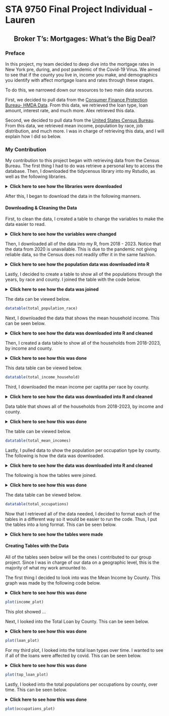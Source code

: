 # STA 9750 Final Project Individual - Lauren

<div style="text-align: center;">
## Broker T's: Mortgages: What's the Big Deal?
</div>


### Preface

In this project, my team decided to deep dive into the mortgage rates in New York pre, during, and post pandemic of the Covid-19 Virus. We aimed to see that if the county you live in, income you make, and demographics you identify with affect mortgage loans and rates through these stages. 

To do this, we narrowed down our resources to two main data sources. 

First, we decided to pull data from the [Consumer Finance Protection Bureau- HMDA Data](https://www.consumerfinance.gov/data-research/hmda/). From this data, we retrieved the loan type, loan amount, interest rate, and much more. Alex retrieved this data. 


Second, we decided to pull data from the [United States Census Bureau](https://data.census.gov/). From this data, we retrieved mean income, population by race, job distribution, and much more. I was in charge of retrieving this data, and I will explain how I did so below. 


### My Contribution 

My contribution to this project began with retrieving data from the Census Bureau. The first thing I had to do was retrieve a personal key to access the database. Then, I downloaded the tidycensus library into my Rstudio, as well as the following libraries. 

<details>
  <summary>**Click here to see how the libraries were downloaded**</summary>
```r


install.packages('plyr', repos = "http://cran.us.r-project.org")

options(repos = list(CRAN="http://cran.rstudio.com/"))

library(tidycensus)
library(tidyverse)
library(dplyr)
library(stringr)
library(DT)
library(tigris)
library(ggplot2)
library(sf)
library(plotly)
library(gganimate)
library(viridis)
library(scales)


census_api_key('fd444ca335bf9020633084575dbe45c1529be65f', install = TRUE, overwrite = TRUE)

# Combined_Data can be found on Ayrat's Repo and be readily downloaded. 

combined_data <- readRDS("C:/Users/laure/OneDrive/Desktop/combined_data.rds")

```
</details>

After this, I began to download the data in the following manners. 

#### Downloading & Cleaning the Data

First, to clean the data, I created a table to change the variables to make the data easier to read. 

<details>
  <summary>**Click here to see how the variables were changed**</summary>
```r

vars_2018 <- load_variables(2018, "acs1", cache = TRUE)

var_map <- c(
  "B02001_001" = "Estimated Total",
  "B02001_002" = "White Alone", 
  "B02001_003" = "Black or African American Alone", 
  "B02001_004" = "American Indian and Alaska Native Alone",
  "B02001_005" = "Asian Alone", 
  "B02001_006" = "Native Hawaiian and other Pacific Islander Alone",
  "B02001_007" = "Some Other Race", 
  "B02001_008" = "2 or more races"
)

```
</details>

Then, I downloaded all of the data into my R, from 2018 - 2023. Notice that the data from 2020 is unavailable. This is due to the pandemic not giving reliable data, so the Census does not readily offer it in the same fashion. 


<details>
  <summary>**Click here to see how the population data was downloaded into R**</summary>
```r
# Getting 2018: 

population_1901_2018 <- get_acs(
  geography = "county",
  variables = c("B02001_001", "B02001_002", "B02001_003", "B02001_004", "B02001_005", "B02001_006", "B02001_007", "B02001_008"),
  year = 2018,
  survey = "acs1"
)

population_1901_2018 <- population_1901_2018 |>
  filter(str_detect(NAME, regex("New York", ignore_case = TRUE))) |>
  rename(race = variable) |>
  rename(y2018 = estimate) |>
  select(-moe)


population_1901_2018 <- population_1901_2018 |>
  mutate(race = var_map[race])

# Getting 2019

population_1901_2019 <- get_acs(
  geography = "county",
  variables = c("B02001_001", "B02001_002", "B02001_003", "B02001_004", "B02001_005", "B02001_006", "B02001_007", "B02001_008"),
  year = 2019,
  survey = "acs1"
)

population_1901_2019 <- population_1901_2019 |>
  filter(str_detect(NAME, regex("New York", ignore_case = TRUE))) |>
  rename(race = variable) |>
  rename(y2019 = estimate) |>
  select(-moe)


population_1901_2019 <- population_1901_2019 |>
  mutate(race = var_map[race])


# Getting 2021

population_1901_2021 <- get_acs(
  geography = "county",
  variables = c("B02001_001", "B02001_002", "B02001_003", "B02001_004", "B02001_005", "B02001_006", "B02001_007", "B02001_008"),
  year = 2021,
  survey = "acs1"
)

population_1901_2021 <- population_1901_2021 |>
  filter(str_detect(NAME, regex("New York", ignore_case = TRUE))) |>
  rename(race = variable) |>
  rename(y2021 = estimate) |>
  select(-moe)


population_1901_2021 <- population_1901_2021 |>
  mutate(race = var_map[race])


# Getting 2022


population_1901_2022 <- get_acs(
  geography = "county",
  variables = c("B02001_001", "B02001_002", "B02001_003", "B02001_004", "B02001_005", "B02001_006", "B02001_007", "B02001_008"),
  year = 2022,
  survey = "acs1"
)

population_1901_2022 <- population_1901_2022 |>
  filter(str_detect(NAME, regex("New York", ignore_case = TRUE))) |>
  rename(race = variable) |>
  rename(y2022 = estimate) |>
  select(-moe)


population_1901_2022 <- population_1901_2022 |>
  mutate(race = var_map[race])


# Getting 2023

population_1901_2023 <- get_acs(
  geography = "county",
  variables = c("B02001_001", "B02001_002", "B02001_003", "B02001_004", "B02001_005", "B02001_006", "B02001_007", "B02001_008"),
  year = 2023,
  survey = "acs1"
)

population_1901_2023 <- population_1901_2023 |>
  filter(str_detect(NAME, regex("New York", ignore_case = TRUE))) |>
  rename(race = variable) |>
  rename(y2023 = estimate) |>
  select(-moe)


population_1901_2023 <- population_1901_2023 |>
  mutate(race = var_map[race]) 

```
</details>


Lastly, I decided to create a table to show all of the populations through the years, by race and county. I joined the table with the code below. 

<details>
  <summary>**Click here to see how the data was joined**</summary>
```r

total_population_race <- population_1901_2018 |>
  left_join(select(population_1901_2019, y2019, GEOID, race), by = c("GEOID", "race")) |>
  left_join(select(population_1901_2021, y2021, GEOID, race), by = c("GEOID", "race")) |>
  left_join(select(population_1901_2022, y2022, GEOID, race), by = c("GEOID", "race")) |>
  left_join(select(population_1901_2023, y2023, GEOID, race), by = c("GEOID", "race")) 
            
```
</details>


The data can be viewed below. 

```r

datatable(total_population_race)

```

Next, I downloaded the data that shows the mean household income. This can be seen below. 


<details>
  <summary>**Click here to see how the data was downloaded into R and cleaned**</summary>
```r
var_map2 <- c(
  "S1901_C01_001" = "Total Households",
  "S1901_C01_002" = "Income < $10,000", 
  "S1901_C01_003" = "Income $10,000 - $14,999", 
  "S1901_C01_004" = "Income $15,000 - $24,999",
  "S1901_C01_005" = "Income $25,000 - $34,999", 
  "S1901_C01_006" = "Income $35,000 - $49,999",
  "S1901_C01_007" = "Income $50,000 - $74,999", 
  "S1901_C01_008" = "Income $75,000 - $99,999",
  "S1901_C01_009" = "Income $100,000 - $149,999",
  "S1901_C01_010" = "Income $150,000 - $199,999",
  "S1901_C01_011" = "Income > $200,000"
)

# Income 2018
Income_2018 <- get_acs(
  geography = "county",
  variables = c("S1901_C01_001E", "S1901_C01_002E", "S1901_C01_003E", "S1901_C01_004E", "S1901_C01_005E", "S1901_C01_006E", "S1901_C01_007E", "S1901_C01_008E", "S1901_C01_009E", "S1901_C01_010E", "S1901_C01_011E"),
  year = 2018,
  survey = "acs1"
)

Income_2018 <- Income_2018 |>
  filter(str_detect(NAME, regex("New York", ignore_case = TRUE))) |>
  rename(income = variable) |>
  rename(y2018 = estimate) |>
  select(-moe)


Income_2018 <- Income_2018 |>
  mutate(income = var_map2[income])

# Income 2019

Income_2019 <- get_acs(
  geography = "county",
  variables = c("S1901_C01_001E", "S1901_C01_002E", "S1901_C01_003E", "S1901_C01_004E", "S1901_C01_005E", "S1901_C01_006E", "S1901_C01_007E", "S1901_C01_008E", "S1901_C01_009E", "S1901_C01_010E", "S1901_C01_011E"),
  year = 2019,
  survey = "acs1"
)

Income_2019 <- Income_2019 |>
  filter(str_detect(NAME, regex("New York", ignore_case = TRUE))) |>
  rename(income = variable) |>
  rename(y2019 = estimate) |>
  select(-moe)


Income_2019 <- Income_2019 |>
  mutate(income = var_map2[income])

# Get 2021

Income_2021 <- get_acs(
  geography = "county",
  variables = c("S1901_C01_001E", "S1901_C01_002E", "S1901_C01_003E", "S1901_C01_004E", "S1901_C01_005E", "S1901_C01_006E", "S1901_C01_007E", "S1901_C01_008E", "S1901_C01_009E", "S1901_C01_010E", "S1901_C01_011E"),
  year = 2021,
  survey = "acs1"
)

Income_2021 <- Income_2021 |>
  filter(str_detect(NAME, regex("New York", ignore_case = TRUE))) |>
  rename(income = variable) |>
  rename(y2021 = estimate) |>
  select(-moe)


Income_2021 <- Income_2021 |>
  mutate(income = var_map2[income])


# Get 2022

Income_2022 <- get_acs(
  geography = "county",
  variables = c("S1901_C01_001E", "S1901_C01_002E", "S1901_C01_003E", "S1901_C01_004E", "S1901_C01_005E", "S1901_C01_006E", "S1901_C01_007E", "S1901_C01_008E", "S1901_C01_009E", "S1901_C01_010E", "S1901_C01_011E"),
  year = 2022,
  survey = "acs1"
)

Income_2022 <- Income_2022 |>
  filter(str_detect(NAME, regex("New York", ignore_case = TRUE))) |>
  rename(income = variable) |>
  rename(y2022 = estimate) |>
  select(-moe)


Income_2022 <- Income_2022 |>
  mutate(income = var_map2[income])

# Get 2023

Income_2023 <- get_acs(
  geography = "county",
  variables = c("S1901_C01_001E", "S1901_C01_002E", "S1901_C01_003E", "S1901_C01_004E", "S1901_C01_005E", "S1901_C01_006E", "S1901_C01_007E", "S1901_C01_008E", "S1901_C01_009E", "S1901_C01_010E", "S1901_C01_011E"),
  year = 2023,
  survey = "acs1"
)

Income_2023 <- Income_2023 |>
  filter(str_detect(NAME, regex("New York", ignore_case = TRUE))) |>
  rename(income = variable) |>
  rename(y2023 = estimate) |>
  select(-moe)


Income_2023 <- Income_2023 |>
  mutate(income = var_map2[income])


```
</details>


Then, I created a data table to show all of the households from 2018-2023, by income and county. 

<details>
  <summary>**Click here to see how this was done**</summary>
```r

# Join tables

total_income_household <- Income_2018 |>
  left_join(select(Income_2019, y2019, GEOID, income), by = c("GEOID", "income")) |>
  left_join(select(Income_2021, y2021, GEOID, income), by = c("GEOID", "income")) |>
  left_join(select(Income_2022, y2022, GEOID, income), by = c("GEOID", "income")) |>
  left_join(select(Income_2023, y2023, GEOID, income), by = c("GEOID", "income")) 

            
```
</details>

This data table can be viewed below. 

```r

datatable(total_income_household)

```

Third, I downloaded the mean income per captita per race by county. 

<details>
  <summary>**Click here to see how the data was downloaded into R and cleaned**</summary>
```r


# Mean Incomes per capita 

var_map3 <- c(
  "S1902_C03_001" = "All Household Income Mean",
  "S1902_C03_020" = "White Alone", 
  "S1902_C03_021" = "Black or African American Alone", 
  "S1902_C03_022" = "American Indian and Alaska Native Alone",
  "S1902_C03_023" = "Asian Alone", 
  "S1902_C03_024" = "Native Hawaiian and other Pacific Islander Alone",
  "S1902_C03_025" = "Some Other Race", 
  "S1902_C03_026" = "2 or more races"
)

# Get 2018

mean_income_2018 <- get_acs(
  geography = "county",
  variables = c("S1902_C03_001E", "S1902_C03_020E", "S1902_C03_021E", "S1902_C03_022E", "S1902_C03_023E", "S1902_C03_024E", "S1902_C03_025E", "S1902_C03_026E"),
  year = 2018,
  survey = "acs1"
)

mean_income_2018 <- mean_income_2018 |>
  filter(str_detect(NAME, regex("New York", ignore_case = TRUE))) |>
  rename(race = variable) |>
  rename(y2018 = estimate) |>
  select(-moe)


mean_income_2018 <- mean_income_2018 |>
  mutate(race = var_map3[race])


  


# Get 2019

mean_income_2019 <- get_acs(
  geography = "county",
  variables = c("S1902_C03_001E", "S1902_C03_020E", "S1902_C03_021E", "S1902_C03_022E", "S1902_C03_023E", "S1902_C03_024E", "S1902_C03_025E", "S1902_C03_026E"),
  year = 2019,
  survey = "acs1"
)

mean_income_2019 <- mean_income_2019 |>
  filter(str_detect(NAME, regex("New York", ignore_case = TRUE))) |>
  rename(race = variable) |>
  rename(y2019 = estimate) |>
  select(-moe)


mean_income_2019 <- mean_income_2019 |>
  mutate(race = var_map3[race])



# Get 2021

mean_income_2021 <- get_acs(
  geography = "county",
  variables = c("S1902_C03_001E", "S1902_C03_020E", "S1902_C03_021E", "S1902_C03_022E", "S1902_C03_023E", "S1902_C03_024E", "S1902_C03_025E", "S1902_C03_026E"),
  year = 2021,
  survey = "acs1"
)

mean_income_2021 <- mean_income_2021 |>
  filter(str_detect(NAME, regex("New York", ignore_case = TRUE))) |>
  rename(race = variable) |>
  rename(y2021 = estimate) |>
  select(-moe)


mean_income_2021 <- mean_income_2021 |>
  mutate(race = var_map3[race])


# Get 2022

mean_income_2022 <- get_acs(
  geography = "county",
  variables = c("S1902_C03_001E", "S1902_C03_020E", "S1902_C03_021E", "S1902_C03_022E", "S1902_C03_023E", "S1902_C03_024E", "S1902_C03_025E", "S1902_C03_026E"),
  year = 2022,
  survey = "acs1"
)

mean_income_2022 <- mean_income_2022 |>
  filter(str_detect(NAME, regex("New York", ignore_case = TRUE))) |>
  rename(race = variable) |>
  rename(y2022 = estimate) |>
  select(-moe)


mean_income_2022 <- mean_income_2022 |>
  mutate(race = var_map3[race])



# Get 2023

mean_income_2023 <- get_acs(
  geography = "county",
  variables = c("S1902_C03_001E", "S1902_C03_020E", "S1902_C03_021E", "S1902_C03_022E", "S1902_C03_023E", "S1902_C03_024E", "S1902_C03_025E", "S1902_C03_026E"),
  year = 2023,
  survey = "acs1"
)

mean_income_2023 <- mean_income_2023 |>
  filter(str_detect(NAME, regex("New York", ignore_case = TRUE))) |>
  rename(race = variable) |>
  rename(y2023 = estimate) |>
  select(-moe)


mean_income_2023 <- mean_income_2023 |>
  mutate(race = var_map3[race])


```
</details>


Data table that shows all of the households from 2018-2023, by income and county. 

<details>
  <summary>**Click here to see how this was done**</summary>
```r

# Join tables

total_mean_incomes <- mean_income_2018 |>
  left_join(select(mean_income_2019, y2019, GEOID, race), by = c("GEOID", "race")) |>
  left_join(select(mean_income_2021, y2021, GEOID, race), by = c("GEOID", "race")) |>
  left_join(select(mean_income_2022, y2022, GEOID, race), by = c("GEOID", "race")) |>
  left_join(select(mean_income_2023, y2023, GEOID, race), by = c("GEOID", "race")) 


```
</details>

The table can be viewed below. 

```r

datatable(total_mean_incomes)

```

Lastly, I pulled data to show the population per occupation type by county. The following is how the data was downloaded. 

<details>
  <summary>**Click here to see how the data was downloaded into R and cleaned**</summary>
```r
var_map4 <- c(
  "S2402_C01_001" = "Total Employed Full-Time",
  "S2402_C01_002" = "Management, Business, Science, Arts", 
  "S2402_C01_018" = "Service",
  "S2402_C01_026" = "Sales and Office", 
  "S2402_C01_029" = "Natural Resources, Construction, Maintenance",
  "S2402_C01_033" = "Production, Transportation, Material Moving"
)

# Occupation 2018


main_occupation_2018 <- get_acs(
  geography = "county",
  variables = c("S2402_C01_001", "S2402_C01_002", "S2402_C01_018", "S2402_C01_026", "S2402_C01_029", "S2402_C01_033"),
  year = 2018,
  survey = "acs1"
)

main_occupation_2018 <- main_occupation_2018 |>
  filter(str_detect(NAME, regex("New York", ignore_case = TRUE))) |>
  rename(job_type = variable) |>
  rename(y2018 = estimate) |>
  select(-moe)


main_occupation_2018 <- main_occupation_2018 |>
  mutate(job_type = var_map4[job_type])


# Occupation 2019


main_occupation_2019 <- get_acs(
  geography = "county",
  variables = c("S2402_C01_001", "S2402_C01_002", "S2402_C01_018", "S2402_C01_026", "S2402_C01_029", "S2402_C01_033"),
  year = 2019,
  survey = "acs1"
)

main_occupation_2019 <- main_occupation_2019 |>
  filter(str_detect(NAME, regex("New York", ignore_case = TRUE))) |>
  rename(job_type = variable) |>
  rename(y2019 = estimate) |>
  select(-moe)


main_occupation_2019 <- main_occupation_2019 |>
  mutate(job_type = var_map4[job_type])


# Occupation 2021


main_occupation_2021 <- get_acs(
  geography = "county",
  variables = c("S2402_C01_001", "S2402_C01_002", "S2402_C01_018", "S2402_C01_026", "S2402_C01_029", "S2402_C01_033"),
  year = 2021,
  survey = "acs1"
)

main_occupation_2021 <- main_occupation_2021 |>
  filter(str_detect(NAME, regex("New York", ignore_case = TRUE))) |>
  rename(job_type = variable) |>
  rename(y2021 = estimate) |>
  select(-moe)


main_occupation_2021 <- main_occupation_2021 |>
  mutate(job_type = var_map4[job_type])

# Occupation 2022


main_occupation_2022 <- get_acs(
  geography = "county",
  variables = c("S2402_C01_001", "S2402_C01_002", "S2402_C01_018", "S2402_C01_026", "S2402_C01_029", "S2402_C01_033"),
  year = 2022,
  survey = "acs1"
)

main_occupation_2022 <- main_occupation_2022 |>
  filter(str_detect(NAME, regex("New York", ignore_case = TRUE))) |>
  rename(job_type = variable) |>
  rename(y2022 = estimate) |>
  select(-moe)


main_occupation_2022 <- main_occupation_2022 |>
  mutate(job_type = var_map4[job_type])


# Occupation 2023


main_occupation_2023 <- get_acs(
  geography = "county",
  variables = c("S2402_C01_001", "S2402_C01_002", "S2402_C01_018", "S2402_C01_026", "S2402_C01_029", "S2402_C01_033"),
  year = 2023,
  survey = "acs1"
)

main_occupation_2023 <- main_occupation_2023 |>
  filter(str_detect(NAME, regex("New York", ignore_case = TRUE))) |>
  rename(job_type = variable) |>
  rename(y2023 = estimate) |>
  select(-moe)


main_occupation_2023 <- main_occupation_2023 |>
  mutate(job_type = var_map4[job_type])



```
</details>


The following is how the tables were joined.

<details>
  <summary>**Click here to see how this was done**</summary>
```r

# Join tables

total_occupations <- main_occupation_2018 |>
  left_join(select(main_occupation_2019, y2019, GEOID, job_type), by = c("GEOID", "job_type")) |>
  left_join(select(main_occupation_2021, y2021, GEOID, job_type), by = c("GEOID", "job_type")) |>
  left_join(select(main_occupation_2022, y2022, GEOID, job_type), by = c("GEOID", "job_type")) |>
  left_join(select(main_occupation_2023, y2023, GEOID, job_type), by = c("GEOID", "job_type")) 

```
</details>

The data table can be viewed below. 

```r

datatable(total_occupations)

```


Now that I retrieved all of the data needed, I decided to format each of the tables in a different way so it would be easier to run the code. Thus, I put the tables into a long format. This can be seen below. 

<details>
  <summary>**Click here to see how the tables were made**</summary>

```r

estimated_total <- total_population_race |>
  filter(grepl("Estimated Total", race))

            
estimated_total_long <- estimated_total |>
  pivot_longer(cols = starts_with("y"),
               names_to = "year",
               values_to = "population") |>
  mutate(year = as.numeric(gsub("y", "", year))) |>
  select(-race, -NAME)


total_income_household_long <- total_income_household |>
  pivot_longer(cols = starts_with("y"),
               names_to = "year",
               values_to = "households") |>
  mutate(year = as.numeric(gsub("y", "", year))) 


total_mean_incomes_long <- total_mean_incomes |>
  pivot_longer(cols = starts_with("y"),
               names_to = "year",
               values_to = "mean_income") |>
  mutate(year = as.numeric(gsub("y", "", year))) 
            

total_occupations_long <- total_occupations |>
  pivot_longer(cols = starts_with("y"),
               names_to = "year",
               values_to = "population") |>
  mutate(year = as.numeric(gsub("y", "", year))) 

            

```
</details>

#### Creating Tables with the Data

All of the tables seen below will be the ones I contributed to our group project. Since I was in charge of our data on a geographic level, this is the majority of what my work amounted to. 


The first thing I decided to look into was the Mean Income by County. This graph was made by the following code below. 


<details>
  <summary>**Click here to see how this was done**</summary>
```r

total_loan <- combined_data |>
  select(activity_year, county_code, loan_amount) |>
  group_by(county_code, activity_year) |>
  summarize(Total_loan = sum(loan_amount)) 

total_mean_incomes_long22 <- total_mean_incomes_long |>
  rename(county_code = GEOID) |>
  select(-race) |>
  mutate(year = as.numeric(year),
         county_code = as.numeric(county_code)) |>
  group_by(county_code, NAME, year) |>
  summarize(mean_income = sum(mean_income, na.rm = TRUE)) 


total_loan <- total_loan |>
  rename(year = activity_year) |>
  mutate(year = as.numeric(year),
         county_code = as.numeric(county_code))


total_loan_mean_income <- total_mean_incomes_long22 |>
  inner_join(total_loan, by = c("county_code", "year"))

total_loan_mean_income2 <- total_loan_mean_income |>
  group_by(year) |>
  mutate(
    Highlight = case_when(
    Total_loan %in% sort(Total_loan, decreasing = TRUE)[1:3] ~ "Highest",
    Total_loan %in% sort(Total_loan, decreasing = FALSE)[1:3] ~ "Lowest",
    TRUE ~ "Normal"
  ))

total_loan_mean_income3 <- total_loan_mean_income |>
  group_by(year) |>
  mutate(
    Highlight = case_when(
      mean_income %in% sort(mean_income, decreasing = TRUE)[1:3] ~ "Highest",
      mean_income %in% sort(mean_income, decreasing = FALSE)[1:3] ~ "Lowest",
      TRUE ~ "Normal"
    ))



income_plot <- ggplot(total_loan_mean_income3, aes(x = NAME, y = mean_income, fill = Highlight)) +
  geom_bar(stat = "identity", show.legend = FALSE) +
  scale_fill_manual(values =  c("Highest" = "springgreen2", "Lowest" = "firebrick3", "Normal" = "gray")) +
  facet_wrap(~year) +
  coord_flip() +
  labs(title = "The Total Mean Income Per County in New York, 2018 - 2023 (Excluding 2020)", x = "County", y = "Mean Income") +
  theme_minimal() +
  theme(plot.title = element_text(size = 10),
        axis.text.y = element_text(size = 4, vjust = 0, margin = margin(r = 1)),
        axis.text.x = element_text(size = 5),
        plot.margin = margin(3, 3, 3)) +
  scale_y_continuous(labels = label_comma())



```
</details>


```r

plot(income_plot)

```


This plot showed ... 

Next, I looked into the Total Loan by County. This can be seen below. 

<details>
  <summary>**Click here to see how this was done**</summary>
```r

loan_plot <- ggplot(total_loan_mean_income2, aes(x = NAME, y = Total_loan, fill = Highlight)) +
  geom_bar(stat = "identity", show.legend = FALSE) +
  scale_fill_manual(values =  c("Highest" = "springgreen2", "Lowest" = "firebrick3", "Normal" = "gray")) +
  facet_wrap(~year) +
  coord_flip() +
  labs(title = "The Total Loan Amount Given Per County in New York, 2018 - 2023 (Excluding 2020)", x = "County", y = "Loan Amount") +
  theme_minimal() +
  theme(plot.title = element_text(size = 10),
        axis.text.y = element_text(size = 4, vjust = 0, margin = margin(r = 1)),
        axis.text.x = element_text(size = 5),
        plot.margin = margin(3, 3, 3)) +
  scale_y_continuous(labels = label_comma())



```
</details>


```r

plot(loan_plot)

```



For my third plot, I looked into the total loan types over time. I wanted to see if all of the loans were affected by covid. This can be seen below. 


<details>
  <summary>**Click here to see how this was done**</summary>
```r

pop_loan <- combined_data |>
  select(activity_year, county_code, loan_type) |>
  group_by(county_code, activity_year) |>
  mutate(activity_year = as.numeric(activity_year),
         county_code = as.numeric(county_code))

pop_loan_count <- pop_loan |>
  group_by(county_code, activity_year, loan_type) |>
  summarize(count = n(), na.rm = TRUE, .groups = 'drop') |>
  rename(year = activity_year)

count_loan_mean_income <- total_mean_incomes_long22 |>
  inner_join(pop_loan_count, by = c("county_code", "year"))


top_loan <- count_loan_mean_income |>
  group_by(county_code, NAME, year) |>
  arrange(desc(count))


total_pop_loan_count <- pop_loan_count |>
  group_by(year, loan_type) |>
  summarize(count = sum(count, na.rm = TRUE)) 

total_pop_loan_count <- pop_loan_count |>
  group_by(year, loan_type) |>
  summarize(count = sum(count, na.rm = TRUE)) 


top_loan_plot <- ggplot(total_pop_loan_count, aes(x = year, y = count, color = loan_type, group = loan_type)) +
  geom_line(size = 1) +
  geom_point(size = 3) +
  labs(title = "Total Amount of Loan Types Across the NY Counties, 2018 - 2023", x = "Year", y = "Loan Type") +
  theme_minimal() +
  scale_y_continuous(labels = label_comma())


```
</details>


```r

plot(top_loan_plot)

```


Lastly, I looked into the total populations per occupations by county, over time. This can be seen below. 


<details>
  <summary>**Click here to see how this was done**</summary>
```r

occupations <- total_occupations_long |>
  filter(!apply(total_occupations_long, 1, function(row) any(grepl("Total Employed Full-Time", row, ignore.case = TRUE))))



occupations_plot <- ggplot(occupations, aes(x = NAME, y = population, fill = job_type)) +
  geom_bar(stat = "identity", position = "identity", alpha = .6, width = .9) +
  facet_wrap(~year) +
  coord_flip() + 
  labs(title = "Occupations by Population Per County, 2018 - 2023 (Excluding 2020)", y = "County", x = "Population") +
  theme(legend.position = "bottom") +
  scale_fill_brewer(palette = "Set3") +
  scale_y_continuous(labels = label_comma()) 
```
</details>


```r

plot(occupations_plot)

```




























